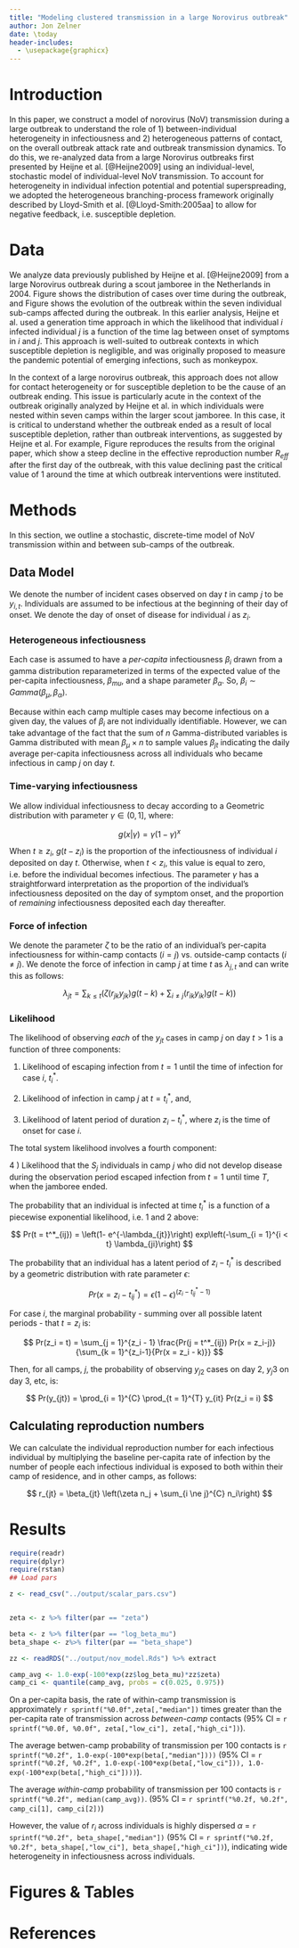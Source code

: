 ```yaml
---
title: "Modeling clustered transmission in a large Norovirus outbreak"
author: Jon Zelner
date: \today
header-includes:
  - \usepackage{graphicx}
--- 
```


# Introduction

In this paper, we construct a model of norovirus (NoV) transmission during a large outbreak to understand the role of 1) between-individual heterogeneity in infectiousness and 2) heterogeneous patterns of contact, on the overall outbreak attack rate and outbreak transmission dynamics. To do this, we re-analyzed data from a large Norovirus outbreaks first presented by Heijne et al. [@Heijne2009] using an individual-level, stochastic model of individual-level NoV transmission. To account for heterogeneity in individual infection potential and potential superspreading, we adopted the heterogeneous branching-process framework originally described by Lloyd-Smith et al. [@Lloyd-Smith:2005aa] to allow for negative feedback, i.e. susceptible depletion.

# Data

We analyze data previously published by Heijne et al. [@Heijne2009] from a large Norovirus outbreak during a scout jamboree in the Netherlands in 2004. Figure \ref{fig:allcases} shows the distribution of cases over time during the outbreak, and Figure \ref{fig:campcases} shows the evolution of the outbreak within the seven individual sub-camps affected during the outbreak. In this earlier analysis, Heijne et al. used a generation time approach in which the likelihood that individual $i$ infected individual $j$ is a function of the time lag between onset of symptoms in $i$ and $j$. This approach is well-suited to outbreak contexts in which susceptible depletion is negligible, and was originally proposed to measure the pandemic potential of emerging infections, such as monkeypox. 

In the context of a large norovirus outbreak, this approach does not allow for contact heterogeneity or for susceptible depletion to be the cause of an outbreak ending. This issue is particularly acute in the context of the outbreak originally analyzed by Heijne et al. in which individuals were nested within seven camps within the larger scout jamboree. In this case, it is critical to understand whether the outbreak ended as a result of local susceptible depletion, rather than outbreak interventions, as suggested by Heijne et al. For example, Figure \ref{fig:heijne} reproduces the results from the original paper, which show a steep decline in the effective reproduction number $R_{eff}$ after the first day of the outbreak, with this value declining past the critical value of 1 around the time at which outbreak interventions were instituted. 

# Methods

In this section, we outline a stochastic, discrete-time model of NoV transmission within and between sub-camps of the outbreak.

## Data Model

We denote the number of incident cases observed on day $t$ in camp $j$ to be $y_{i,t}$. Individuals are assumed to be infectious at the beginning of their day of onset. We denote the day of onset of disease for individual $i$ as $z_i$. 

### Heterogeneous infectiousness 

Each case is assumed to have a *per-capita* infectiousness $\beta_i$ drawn from a gamma distribution reparameterized in terms of the expected value of the per-capita infectiousness, $\beta_{mu}$, and a shape parameter $\beta_{\alpha}$. So, $\beta_i \sim Gamma(\beta_{\mu}, \beta_{\alpha})$. 

Because within each camp multiple cases may become infectious on a given day, the values of $\beta_i$ are not individually identifiable. However, we can take advantage of the fact that the sum of $n$ Gamma-distributed variables is Gamma distributed with mean $\beta_{\mu} \times n$ to sample values $\beta_{jt}$ indicating the daily average per-capita infectiousness across all individuals who became infectious in camp $j$ on day $t$. 

### Time-varying infectiousness

We allow individual infectiousness to decay according to a Geometric distribution with parameter $\gamma \in (0,1]$, where:

$$
g(x | \gamma) = \gamma (1-\gamma)^x 
$$

When $t \ge z_i$, $g(t-z_i)$ is the proportion of the infectiousness of individual $i$ deposited on day $t$. Otherwise, when $t < z_i$, this value is equal to zero, i.e. before the individual becomes infectious. The parameter $\gamma$ has a straightforward interpretation as the proportion of the individual's infectiousness deposited on the day of symptom onset, and the proportion of *remaining* infectiousness deposited each day thereafter.

### Force of infection

We denote the parameter $\zeta$ to be the ratio of an individual's per-capita infectiousness for within-camp contacts ($i = j$) vs. outside-camp contacts ($i \ne j$).  We denote the force of infection in camp $j$ at time $t$ as $\lambda_{j,t}$ and can write this as follows:

$$
\lambda_{jt} =  \sum_{k \le t}\left( \zeta \left({r_{jk} y_{jk}}\right) g(t-k) + \sum_{i \ne j}\left(r_{ik} y_{ik}\right) g(t-k)\right)
$$

### Likelihood

The likelihood of observing *each* of the $y_{jt}$ cases in camp $j$ on day $t > 1$ is a function of three components: 

1) Likelihood of escaping infection from $t=1$ until the time of infection for case $i$, $t_{i}^*$.

2) Likelihood of infection in camp $j$ at $t = t^*_i$, and,

3) Likelihood of latent period of duration $z_i - t_i^*$, where $z_i$ is the time of onset for case $i$.

The total system likelihood involves a fourth component:

4 ) Likelihood that the $S_j$ individuals in camp $j$ who did not develop disease during the observation period escaped infection from $t = 1$ until time $T$, when the jamboree ended.

The probability that an individual is infected at time $t_i^*$ is a function of a piecewise exponential likelihood, i.e. 1 and 2 above:

$$ 
Pr(t = t^*_{ij}) = \left(1- e^{-\lambda_{jt}}\right) exp\left(-\sum_{i = 1}^{i < t} \lambda_{ji}\right)
$$


The probability that an individual has a latent period of $z_i - t_i^*$ is described by a geometric distribution with rate parameter $\epsilon$:

$$
Pr(x  = z_i-t^*_{ij}) = \epsilon (1-\epsilon)^{(z_i-t^*_{ij}-1)}
$$

For case $i$, the marginal probability - summing over all possible latent periods - that $t = z_i$ is:

$$
Pr(z_i = t) = \sum_{j = 1}^{z_i - 1} \frac{Pr(j = t^*_{ij}) Pr(x = z_i-j)}{\sum_{k = 1}^{z_i-1}{Pr(x = z_i - k)}}
$$

Then, for all camps, $j$, the probability of observing $y_{j2}$ cases on day 2, ${y_j3}$ on day 3, etc, is:

$$
Pr(y_{jt}) = \prod_{i = 1}^{C} \prod_{t = 1}^{T} y_{it} Pr(z_i = i)
$$

## Calculating reproduction numbers

We can calculate the individual reproduction number for each infectious individual by multiplying the baseline per-capita rate of infection by the number of people each infectious individual is exposed to both within their camp of residence, and in other camps, as follows:

$$
r_{jt} = \beta_{jt} \left(\zeta n_j + \sum_{i \ne j}^{C} n_i\right)
$$


# Results
```r
require(readr)
require(dplyr)
require(rstan)
## Load pars

z <- read_csv("../output/scalar_pars.csv")


zeta <- z %>% filter(par == "zeta")

beta <- z %>% filter(par == "log_beta_mu") 
beta_shape <- z%>% filter(par == "beta_shape")

zz <- readRDS("../output/nov_model.Rds") %>% extract

camp_avg <- 1.0-exp(-100*exp(zz$log_beta_mu)*zz$zeta)
camp_ci <- quantile(camp_avg, probs = c(0.025, 0.975))
```

On a per-capita basis, the rate of within-camp transmission is approximately `r sprintf("%0.0f",zeta[,"median"])` times greater than the per-capita rate of transmission across *between-camp* contacts (95% CI = `r sprintf("%0.0f, %0.0f", zeta[,"low_ci"], zeta[,"high_ci"])`).

The average betwen-camp probability of transmission per 100 contacts is `r sprintf("%0.2f", 1.0-exp(-100*exp(beta[,"median"])))` (95% CI = `r sprintf("%0.2f, %0.2f", 1.0-exp(-100*exp(beta[,"low_ci"])), 1.0-exp(-100*exp(beta[,"high_ci"])))`).

The average *within-camp* probability of transmission per 100 contacts is `r sprintf("%0.2f", median(camp_avg))`. (95% CI = `r sprintf("%0.2f, %0.2f", camp_ci[1], camp_ci[2])`)

However, the value of $r_i$ across individuals is highly dispersed $\alpha$ = `r sprintf("%0.2f", beta_shape[,"median"])` (95% CI = `r sprintf("%0.2f, %0.2f", beta_shape[,"low_ci"], beta_shape[,"high_ci"])`), indicating wide heterogeneity in infectiousness across individuals.


# Figures & Tables

\begin{figure}[h]
\centering
\includegraphics[width=0.6\textwidth]{output/figures/all_camp_cases.pdf}
\caption{Number of new cases per day. Vertical line indicates beginning of hygiene interventions.}
\label{fig:allcases}
\end{figure}

\begin{figure}[h]
\centering
\includegraphics[width=0.6\textwidth]{output/figures/cases_by_camp.pdf}
\caption{Number of incident cases in each camp by day of outbreak. Dotted vertical line indicates the start of outbreak interventions.}
\label{fig:campcases}
\end{figure}

\begin{figure}[h]
\centering
\includegraphics[width=0.6\textwidth]{images/heijne_eid_daily_r.png}
\caption{Estimated daily $R_{eff}$ from Heijne et al. 2009}
\label{fig:heijne}
\end{figure}


\begin{figure}
\centering
\includegraphics[width=0.6\textwidth]{output/figures/daily_avg_r.pdf}
\caption{Estimated daily avg. reproductive number across all camps. Dashed lines indicated 95\% posterior credible intervals. Dotted line indicates critical value of R = 1.}
\label{fig:dailyr}
\end{figure}

\begin{figure}
\centering
\includegraphics[width=0.7\textwidth]{output/figures/daily_camp_r.pdf}
\caption{Estimated daily avg. reproductive number for each camp.Vertical bar indicates beginning of hygiene interventions.}
\label{fig:campr}
\end{figure}

\clearpage

# References

